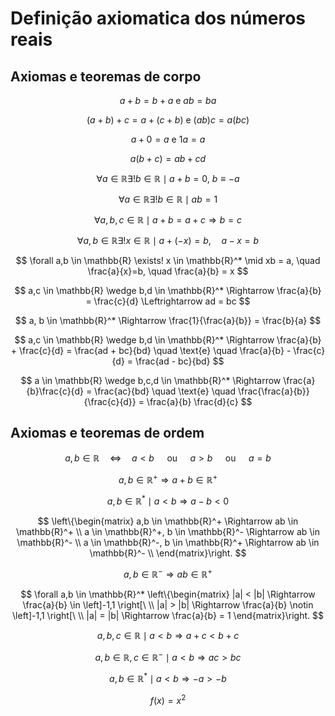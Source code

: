 # Definição axiomatica dos números reais

## Axiomas e teoremas de corpo

::: {#ircomutativa .proposition name="Comutatividade"}
$$
a + b = b + a \text{ e } ab = ba
$$
:::

::: {#irassociativa .proposition name="Associatividade"}
$$
(a + b) + c = a + (c + b) \text{ e } (ab)c = a(bc)
$$
:::

::: {#irneutro .proposition name="Elemento Neutro"}
$$
a + 0 = a \text{ e } 1a = a
$$
:::

::: {#irdistributiva .proposition name="Distributividade"}
$$
a (b + c) = ab + cd
$$
:::

::: {#irsimetrico .proposition name="Simétrico ou oposto em relação a adição"}
$$
\forall a \in \mathbb{R} \exists! b \in \mathbb{R} \mid a + b = 0,\ b \equiv -a
$$
:::

::: {#irreciproco .proposition name="Recíproco ou oposto em relação a multiplicação"}
$$
\forall a \in \mathbb{R} \exists!  b \in \mathbb{R} \mid ab = 1
$$
:::

::: {#thmsimpladd .theorem name="Simplificação para adição"}
$$
\forall a,b,c \in \mathbb{R} \mid a+b=a+c \Rightarrow b = c
$$
:::

::: {#thmsubtr .theorem name="Subtração"}
$$
\forall a,b \in \mathbb{R} \exists! x \in \mathbb{R} \mid a + (-x) = b, \quad a-x=b 
$$
:::

::: {#thmdiv .theorem name="Divisão"}
$$
\forall a,b \in \mathbb{R} \exists! x \in \mathbb{R}^* \mid xb = a, \quad \frac{a}{x}=b, \quad \frac{a}{b} = x 
$$
:::

::: {#thmfrceq .theorem name="Frações iguais"}
$$
a,c \in \mathbb{R} \wedge b,d \in \mathbb{R}^* 
\Rightarrow
\frac{a}{b} = \frac{c}{d} \Leftrightarrow ad = bc 
$$
:::

::: {#thmfracinv .theorem name="Recíprocos de frações"}
$$
a, b \in \mathbb{R}^* \Rightarrow \frac{1}{\frac{a}{b}} = \frac{b}{a}
$$
:::

::: {#thmfracsum .theorem name="Soma e subtração de frações"}
$$
a,c \in \mathbb{R} \wedge b,d \in \mathbb{R}^* 
\Rightarrow
\frac{a}{b} + \frac{c}{d} = \frac{ad + bc}{bd} 
\quad \text{e} \quad 
\frac{a}{b} - \frac{c}{d} = \frac{ad - bc}{bd}
$$
:::

::: {#thmfracmult .theorem name="Multiplicação de frações"}
$$
a \in \mathbb{R} \wedge b,c,d \in \mathbb{R}^* 
\Rightarrow
\frac{a}{b}\frac{c}{d} = \frac{ac}{bd} 
\quad \text{e} \quad
\frac{\frac{a}{b}}{\frac{c}{d}} = \frac{a}{b} \frac{d}{c}
$$
:::

## Axiomas e teoremas de ordem

::: {#irtricotomia .proposition name="\"Tricotomia"}
$$
a,b \in \mathbb{R} \quad  \Leftrightarrow \quad  a < b \quad \text{ ou } \quad a > b \quad \text{ ou } \quad  a = b
$$
:::

::: {#thmordsum .theorem}
$$
a, b \in \mathbb{R}^+ \Rightarrow a + b \in \mathbb{R}^+
$$
:::

::: {#thmordsubrt .theorem}
$$
a, b \in \mathbb{R}^* \mid a < b \Rightarrow a-b<0
$$
:::

::: {#thmordmult .theorem}
$$
\left\{\begin{matrix}
a,b \in \mathbb{R}^+ \Rightarrow ab \in \mathbb{R}^+ \\
a \in \mathbb{R}^+, b \in \mathbb{R}^- \Rightarrow ab \in \mathbb{R}^- \\
a \in \mathbb{R}^-, b \in \mathbb{R}^+ \Rightarrow ab \in \mathbb{R}^- \\
\end{matrix}\right.
$$
:::

::: {#defordmult .definition}
$$
a,b \in \mathbb{R}^- \Rightarrow ab \in \mathbb{R}^+ 
$$
:::

::: {#thmorddiv .theorem}
$$
\forall a,b \in \mathbb{R}^* 
\left\{\begin{matrix}
|a| < |b| \Rightarrow \frac{a}{b} \in \left]-1,1 \right[\ \\
|a| > |b| \Rightarrow \frac{a}{b} \notin \left]-1,1 \right[\ \\
|a| = |b| \Rightarrow \frac{a}{b} = 1
\end{matrix}\right.
$$
:::

::: {#thmordtrans .theorem}
$$
a, b, c \in \mathbb{R} \mid a < b \Rightarrow a+c < b+c
$$
:::

::: {#thmordmulti .theorem}
$$
a, b \in \mathbb{R}, c \in \mathbb{R}^- \mid a < b \Rightarrow ac > bc
$$
:::

::: {#thmordinv .theorem}
$$
a, b \in \mathbb{R}^* \mid a < b \Rightarrow -a > -b
$$
:::

$$
f(x) = x^2
$$
